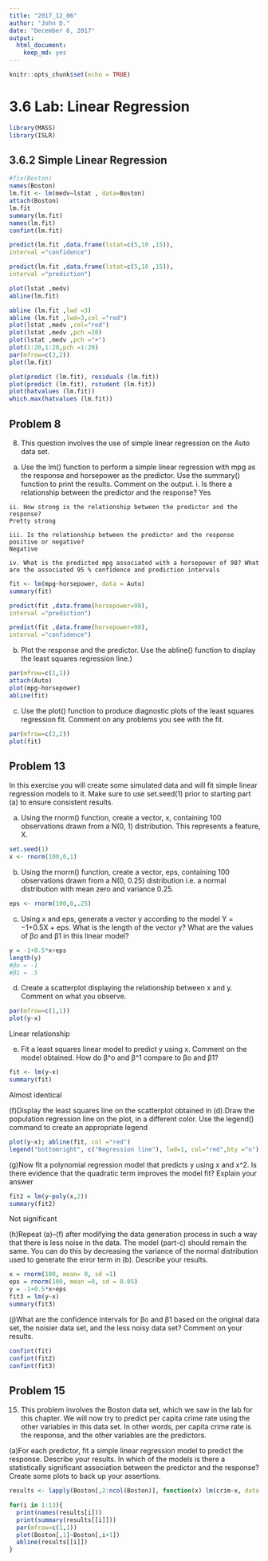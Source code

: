 ```yaml
---
title: "2017_12_06"
author: "John D."
date: "December 6, 2017"
output: 
  html_document: 
    keep_md: yes
---
```


```r
knitr::opts_chunk$set(echo = TRUE)
```

# 3.6 Lab: Linear Regression
```r
library(MASS)
library(ISLR)
```

## 3.6.2 Simple Linear Regression

```r
#fix(Boston)
names(Boston)
lm.fit <- lm(medv∼lstat , data=Boston)
attach(Boston)
lm.fit
summary(lm.fit)
names(lm.fit)
confint(lm.fit)

predict(lm.fit ,data.frame(lstat=c(5,10 ,15)),
interval ="confidence")

predict(lm.fit ,data.frame(lstat=c(5,10 ,15)),
interval ="prediction")

plot(lstat ,medv)
abline(lm.fit)

abline (lm.fit ,lwd =3)
abline (lm.fit ,lwd=3,col ="red")
plot(lstat ,medv ,col="red")
plot(lstat ,medv ,pch =20)
plot(lstat ,medv ,pch ="+")
plot(1:20,1:20,pch =1:20)
par(mfrow=c(2,2))
plot(lm.fit)

plot(predict (lm.fit), residuals (lm.fit))
plot(predict (lm.fit), rstudent (lm.fit))
plot(hatvalues (lm.fit))
which.max(hatvalues (lm.fit))
```

## Problem 8

8. This question involves the use of simple linear regression on the Auto data set.
  (a) Use the lm() function to perform a simple linear regression with mpg as the response and horsepower as the predictor. Use the summary() function to print the results. Comment on the output.
    i. Is there a relationship between the predictor and the response?
    Yes
    
    ii. How strong is the relationship between the predictor and the response?
    Pretty strong
    
    iii. Is the relationship between the predictor and the response positive or negative?
    Negative
    
    iv. What is the predicted mpg associated with a horsepower of 98? What are the associated 95 % confidence and prediction intervals
    
```r
fit <- lm(mpg~horsepower, data = Auto)
summary(fit)

predict(fit ,data.frame(horsepower=98),
interval ="prediction")

predict(fit ,data.frame(horsepower=98),
interval ="confidence")
```

(b) Plot the response and the predictor. Use the abline() function to display the least squares regression line.)

```r
par(mfrow=c(1,1))
attach(Auto)
plot(mpg~horsepower)
abline(fit)
```

(c) Use the plot() function to produce diagnostic plots of the least squares regression fit. Comment on any problems you see with the fit.

```r
par(mfrow=c(2,2))
plot(fit)

```

## Problem 13

In this exercise you will create some simulated data and will fit simple linear regression models to it. Make sure to use set.seed(1) prior to starting part (a) to ensure consistent results.

(a) Using the rnorm() function, create a vector, x, containing 100 observations drawn from a N(0, 1) distribution. This represents a feature, X.

```r
set.seed(1)
x <- rnorm(100,0,1)
```

(b) Using the rnorm() function, create a vector, eps, containing 100 observations drawn from a N(0, 0.25) distribution i.e. a normal distribution with mean zero and variance 0.25.

```r
eps <- rnorm(100,0,.25)
```

(c) Using x and eps, generate a vector y according to the model Y = −1+0.5X + eps. What is the length of the vector y? What are the values of βo and β1 in this linear model?

```r
y = -1+0.5*x+eps
length(y)
#βo = -1 
#β1 = .5
```

(d) Create a scatterplot displaying the relationship between x and y. Comment on what you observe.

```r
par(mfrow=c(1,1))
plot(y~x)
```

Linear relationship

(e) Fit a least squares linear model to predict y using x. Comment on the model obtained. How do β^o and β^1 compare to βo and β1?

```r
fit <- lm(y~x)
summary(fit)
```

Almost identical

(f)Display the least squares line on the scatterplot obtained in (d).Draw the population regression line on the plot, in a different color. Use the legend() command to create an appropriate legend

```r
plot(y~x); abline(fit, col ="red") 
legend("bottomright", c("Regression line"), lwd=1, col="red",bty ="n")
```

(g)Now fit a polynomial regression model that predicts y using x and x^2. Is there evidence that the quadratic term improves the model fit? Explain your answer

```r
fit2 = lm(y~poly(x,2))
summary(fit2)
```

Not significant

(h)Repeat (a)–(f) after modifying the data generation process in such a way that there is less noise in the data. The model (part-c) should remain the same. You can do this by decreasing the variance of the normal distribution used to generate the error term in (b). Describe your results.

```r
x = rnorm(100, mean= 0, sd =1)
eps = rnorm(100, mean =0, sd = 0.05)
y = -1+0.5*x+eps
fit3 = lm(y~x)
summary(fit3)
```

(j)What are the confidence intervals for βo and β1 based on the original data set, the noisier data set, and the less noisy data set? Comment on your results.
```r
confint(fit)
confint(fit2)
confint(fit3)
```

## Problem 15

15. This problem involves the Boston data set, which we saw in the lab for this chapter. We will now try to predict per capita crime rate using the other variables in this data set. In other words, per capita crime rate is the response, and the other variables are the predictors.

(a)For each predictor, fit a simple linear regression model to predict the response. Describe your results. In which of the models is there a statistically significant association between the predictor and the response? Create some plots to back up your assertions.

```r

results <- lapply(Boston[,2:ncol(Boston)], function(x) lm(crim~x, data = Boston))

for(i in 1:13){
  print(names(results[i]))
  print(summary(results[[i]]))
  par(mfrow=c(1,1))
  plot(Boston[,1]~Boston[,i+1])
  abline(results[[i]])
}
```

